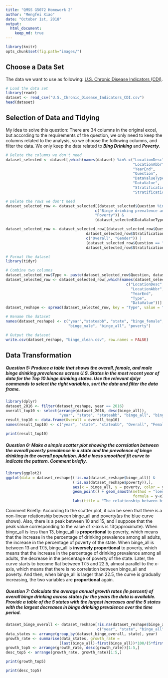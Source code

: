 ```yaml
---
title: "QMSS G5072 Homework 2"
author: "Mengfei Xiao"
date: "October 1st, 2018"
output: 
  html_document:
    keep_md: true
---
```


```r
library(knitr)
opts_chunk$set(fig.path="images/")
```


## Choose a Data Set
The data we want to use as following: [U.S. Chronic Disease Indicators (CDI)](https://data.cdc.gov/Chronic-Disease-Indicators/U-S-Chronic-Disease-Indicators-CDI-/g4ie-h725).

```r
# Load the data set
library(readr)
dataset <- read_csv("U.S._Chronic_Disease_Indicators_CDI.csv")
head(dataset)
```


## Selection of Data and Tidying
My idea to solve this question: There are 34 columns in the original excel, but according to the requirements of the question, we only need to keep the columns related to the analysis, so we choose the following columns, and filter the data. We only keep the data related to ***Bing Drinking*** and ***Poverty***.
```r
# Delete the columns we don't need
dataset_selected <- dataset[,which(names(dataset) %in% c("LocationDesc",
                                                         "LocationAbbr",
                                                         "YearEnd",
                                                         "Question",
                                                         "DataValueType",
                                                         "DataValue",
                                                         "StratificationCategory1",
                                                         "Stratification1"))]
```

```r
# Delete the rows we don't need
dataset_selected_row <- dataset_selected[(dataset_selected$Question %in% 
                                        c("Binge drinking prevalence among adults aged >= 18 years", 
                                        "Poverty")) & 
                                        (dataset_selected$DataValueType == "Crude Prevalence"),]

dataset_selected_row <- dataset_selected_row[(dataset_selected_row$Question == "Binge drinking prevalence among adults aged >= 18 years" & 
                                    dataset_selected_row$StratificationCategory1 %in% 
                                    c("Overall", "Gender")) | 
                                    (dataset_selected_row$Question == "Poverty" & 
                                    dataset_selected_row$StratificationCategory1 == "Overall"),]
```

```r
# Format the dataset
library(tidyr)

# Combine two columns
dataset_selected_row$Type <- paste(dataset_selected_row$Question, dataset_selected_row$Stratification1, sep = "-")
dataset_selected_row <- dataset_selected_row[,which(names(dataset_selected_row) %in% 
                                                      c("LocationDesc", 
                                                        "LocationAbbr",
                                                        "YearEnd",
                                                        "Type",
                                                        "DataValue"))]
dataset_reshape <- spread(dataset_selected_row, key = "Type", value = "DataValue")
```

```r
# Rename the dataset
names(dataset_reshape) <- c("year","stateabb", "state", "binge_female", 
                            "binge_male", "binge_all", "poverty")

# Output the dataset
write.csv(dataset_reshape, "binge_clean.csv", row.names = FALSE)
```


## Data Transformation
##### Question 5: Produce a table that shows the overall, female, and male binge drinking prevalences across U.S. States in the most recent year of data for the Top 10 binge drinking states. Use the relevant dplyr commands to select the right variables, sort the data and filter the data frame.
```r
library(dplyr)
dataset_2016 <- filter(dataset_reshape, year == 2016)
overall_top10 <- select(arrange(dataset_2016, desc(binge_all)), 
                        "year", "state", "stateabb", "binge_all", "binge_female", "binge_male")[1:10,]
result_top10 <- data.frame(Overall = overall_top10)
names(result_top10) <- c("year", "state", "stateabb", "Overall", "Female", "Male")
```

```r
print(result_top10)
```


##### Question 6: Make a simple scatter plot showing the correlation between the overall poverty prevalence in a state and the prevalence of binge drinking in the overall population. Add a loess smoothed fit curve to indicate the pattern. Comment briefly.
```r
library(ggplot2)
ggplot(data = dataset_reshape[(!is.na(dataset_reshape$binge_all)) & 
                              (!is.na(dataset_reshape$poverty)),], 
                              aes(x = binge_all, y = poverty, color = year)) + 
                              geom_point() + geom_smooth(method = "loess", 
                                                         formula = y~x) + 
                              labs(title = "The relationship between binge_all & poverty")
```

Comment Briefly: According to the scatter plot, it can be seen that there is a non-linear relationship between binge_all and poverty(as the blue curve shows). Also, there is a peak between 10 and 15, and I suppose that the peak value corresponding to the value of x-axis is 13(approximate). When binge_all is less than 13, binge_all is **proportional** to poverty, which means that the increase in the percentage of drinking prevalence among all adults, the increase in the percentage of poverty of the state. When binge_all is between 13 and 17.5, binge_all is **inversely proportional** to poverty, which means that the increase in the percentage of drinking prevalence among all adults, the decrease in the percentage of poverty of the state. Later, the curve starts to become flat between 17.5 and 22.5, almost parallel to the x-axis, which means that there is no correlation between binge_all and poverty. And then, when binge_all is larger than 22.5, the curve is gradually increasing, the two variables are **proportional** again.




##### Question 7: Calculate the average annual growth rates (in percent) of overall binge drinking across states for the years the data is available. Provide a table of the 5 states with the largest increases and the 5 states with the largest decreases in binge drinking prevalence over the time period.
```r
dataset_binge_overall <- dataset_reshape[!is.na(dataset_reshape$binge_all), 
                                         c("year", "state", "binge_all")]
data_states <- arrange(group_by(dataset_binge_overall, state), year)
growth_rate <- summarise(data_states, growth_rate = 
                        (last(binge_all)-first(binge_all))*100/(5*first(binge_all)))
growth_top5 <- arrange(growth_rate, desc(growth_rate))[1:5,]
desc_top5 <- arrange(growth_rate, growth_rate)[1:5,]
```

```r
print(growth_top5)
```

```r
print(desc_top5)
```
